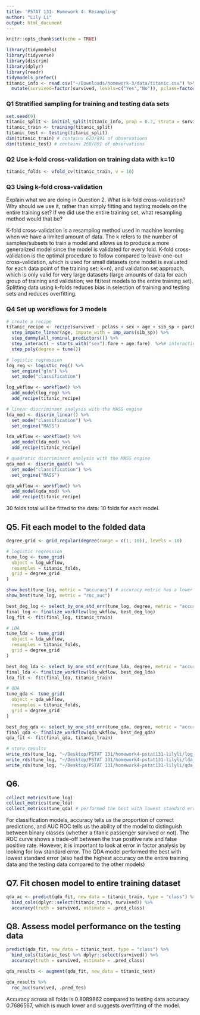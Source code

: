 ```yaml
---
title: 'PSTAT 131: Homework 4: Resampling'
author: "Lily Li"
output: html_document
---
```


```r
knitr::opts_chunk$set(echo = TRUE)
```

```r
library(tidymodels)
library(tidyverse)
library(discrim)
library(dplyr)
library(readr)
tidymodels_prefer()
titanic_info <- read.csv("~/Downloads/homework-3/data/titanic.csv") %>%
  mutate(survived=factor(survived, levels=c("Yes","No")), pclass=factor(pclass))
```
### Q1 Stratified sampling for training and testing data sets
```r
set.seed(9)
titanic_split <- initial_split(titanic_info, prop = 0.7, strata = survived)
titanic_train <- training(titanic_split)
titanic_test <- testing(titanic_split)
dim(titanic_train) # contains 623/891 of observations
dim(titanic_test) # contains 268/891 of observations
```
### Q2 Use k-fold cross-validation on training data with k=10
```r
titanic_folds <- vfold_cv(titanic_train, v = 10)
```
### Q3 Using k-fold cross-validation
Explain what we are doing in Question 2. What is k-fold cross-validation? Why should we use it, rather than simply fitting and testing models on the entire training set? If we did use the entire training set, what resampling method would that be?

K-fold cross-validation is a resampling method used in machine learning when we have a limited amount of data. The k refers to the number of samples/subsets to train a model and allows us to produce a more generalized model since the model is validated for every fold. K-fold cross-validation is the optimal procedure to follow compared to leave-one-out cross-validation, which is used for small datasets (one model is evaluated for each data point of the training set; k=n), and validation set approach, which is only valid for very large datasets (large amounts of data for each group of training and validation; we fit/test models to the entire training set). Splitting data using k-folds reduces bias in selection of training and testing sets and reduces overfitting.

### Q4 Set up workflows for 3 models
```r
# create a recipe
titanic_recipe <- recipe(survived ~ pclass + sex + age + sib_sp + parch + fare, data = titanic_train) %>%
  step_impute_linear(age, impute_with = imp_vars(sib_sp)) %>%
  step_dummy(all_nominal_predictors()) %>%
  step_interact( ~ starts_with("sex"):fare + age:fare)  %>%# interactions between: sex and fare, age and fare
  step_poly(degree = tune())

# logistic regression
log_reg <- logistic_reg() %>% 
  set_engine("glm") %>% 
  set_mode("classification")

log_wkflow <- workflow() %>% 
  add_model(log_reg) %>% 
  add_recipe(titanic_recipe)

# linear discriminant analysis with the MASS engine
lda_mod <- discrim_linear() %>% 
  set_mode("classification") %>% 
  set_engine("MASS")

lda_wkflow <- workflow() %>% 
  add_model(lda_mod) %>% 
  add_recipe(titanic_recipe)

# quadratic discriminant analysis with the MASS engine
qda_mod <- discrim_quad() %>% 
  set_mode("classification") %>% 
  set_engine("MASS")

qda_wkflow <- workflow() %>% 
  add_model(qda_mod) %>% 
  add_recipe(titanic_recipe)
```

30 folds total will be fitted to the data: 10 folds for each model.

## Q5. Fit each model to the folded data

```r
degree_grid <- grid_regular(degree(range = c(1, 10)), levels = 10)

# logistic regression
tune_log <- tune_grid(
  object = log_wkflow, 
  resamples = titanic_folds, 
  grid = degree_grid
)

show_best(tune_log, metric = "accuracy") # accuracy metric has a lower standard error
show_best(tune_log, metric = "roc_auc")

best_deg_log <- select_by_one_std_err(tune_log, degree, metric = "accuracy")
final_log <- finalize_workflow(log_wkflow, best_deg_log)
log_fit <- fit(final_log, titanic_train)

# LDA
tune_lda <- tune_grid(
  object = lda_wkflow, 
  resamples = titanic_folds, 
  grid = degree_grid
)

best_deg_lda <- select_by_one_std_err(tune_lda, degree, metric = "accuracy")
final_lda <- finalize_workflow(lda_wkflow, best_deg_lda)
lda_fit <- fit(final_lda, titanic_train)

# QDA
tune_qda <- tune_grid(
  object = qda_wkflow, 
  resamples = titanic_folds, 
  grid = degree_grid
)

best_deg_qda <- select_by_one_std_err(tune_qda, degree, metric = "accuracy")
final_qda <- finalize_workflow(qda_wkflow, best_deg_qda)
qda_fit <- fit(final_qda, titanic_train)

# store results
write_rds(tune_log, "~/Desktop/PSTAT 131/homework4-pstat131-lilyli/log_model.rds")
write_rds(tune_log, "~/Desktop/PSTAT 131/homework4-pstat131-lilyli/lda_model.rds")
write_rds(tune_log, "~/Desktop/PSTAT 131/homework4-pstat131-lilyli/qda_model.rds")
```
## Q6.
```r
collect_metrics(tune_log)
collect_metrics(tune_lda)
collect_metrics(tune_qda) # performed the best with lowest standard error
```

For classification models, accuracy tells us the proportion of correct predictions, and AUC ROC tells us the ability of the model to distinguish between binary classes (whether a titanic passenger survived or not). The ROC curve shows a trade-off between the true positive rate and false positive rate. However, it is important to look at error in factor analysis by looking for low standard error. The QDA model performed the best with lowest standard error (also had the highest accuracy on the entire training data and the testing data compared to the other models)

## Q7. Fit chosen model to entire training dataset
```r
qda_ac <- predict(qda_fit, new_data = titanic_train, type = "class") %>%
  bind_cols(dplyr::select(titanic_train, survived)) %>%
  accuracy(truth = survived, estimate = .pred_class)
```
## Q8. Assess model performance on the testing data
```r
predict(qda_fit, new_data = titanic_test, type = "class") %>%
  bind_cols(titanic_test %>% dplyr::select(survived)) %>%
  accuracy(truth = survived, estimate = .pred_class)

qda_results <- augment(qda_fit, new_data = titanic_test)

qda_results %>%
  roc_auc(survived, .pred_Yes)
```

Accuracy across all folds is 0.8089862 compared to testing data accuracy 0.7686567, which is much lower and suggests overfitting of the model. 

